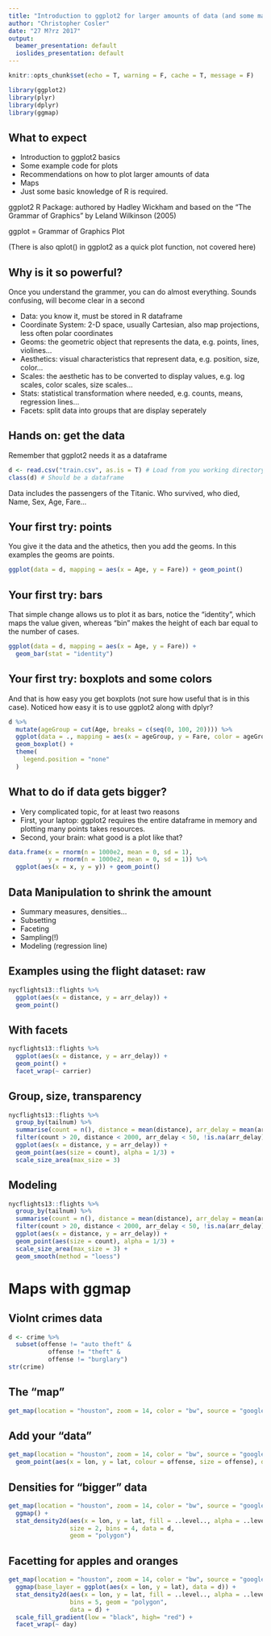 ```yaml
---
title: "Introduction to ggplot2 for larger amounts of data (and some maps)"
author: "Christopher Cosler"
date: "27 M?rz 2017"
output:
  beamer_presentation: default
  ioslides_presentation: default
---
```


```r
knitr::opts_chunk$set(echo = T, warning = F, cache = T, message = F)
```

```r
library(ggplot2)
library(plyr)
library(dplyr)
library(ggmap)
```

## What to expect

- Introduction to ggplot2 basics
- Some example code for plots
- Recommendations on how to plot larger amounts of data
- Maps
- Just some basic knowledge of R is required.



ggplot2 R Package: authored by Hadley Wickham and based on the "The Grammar of Graphics" by Leland Wilkinson (2005)

ggplot = Grammar of Graphics Plot

(There is also qplot() in ggplot2 as a quick plot function, not covered here)

## Why is it so powerful?

Once you understand the grammer, you can do almost everything. Sounds confusing, will become clear in a second

- Data: you know it, must be stored in R dataframe
- Coordinate System: 2-D space, usually Cartesian, also map projections, less often polar coordinates
- Geoms: the geometric object that represents the data, e.g. points, lines, violines...
- Aesthetics: visual characteristics that represent data, e.g. position, size, color...
- Scales: the aesthetic has to be converted to display values, e.g. log scales, color scales, size scales...
- Stats: statistical transformation where needed, e.g. counts, means, regression lines...
- Facets: split data into groups that are display seperately

## Hands on: get the data

Remember that ggplot2 needs it as a dataframe
```r
d <- read.csv("train.csv", as.is = T) # Load from you working directory and store in d
class(d) # Should be a dataframe
```

Data includes the passengers of the Titanic. Who survived, who died, Name, Sex, Age, Fare...

## Your first try: points

You give it the data and the athetics, then you add the geoms. In this examples the geoms are points.
```r
ggplot(data = d, mapping = aes(x = Age, y = Fare)) + geom_point()
```

## Your first try: bars

That simple change allows us to plot it as bars, notice the "identity", which maps the value given, whereas "bin" makes the height of each bar equal to the number of cases.

```r
ggplot(data = d, mapping = aes(x = Age, y = Fare)) + 
  geom_bar(stat = "identity")
```

## Your first try: boxplots and some colors

And that is how easy you get boxplots (not sure how useful that is in this case). Noticed how easy it is to use ggplot2 along with dplyr?

```r
d %>% 
  mutate(ageGroup = cut(Age, breaks = c(seq(0, 100, 20)))) %>% 
  ggplot(data = ., mapping = aes(x = ageGroup, y = Fare, color = ageGroup)) + 
  geom_boxplot() +
  theme(
    legend.position = "none"
  )
```

## What to do if data gets bigger?

- Very complicated topic, for at least two reasons
- First, your laptop: ggplot2 requires the entire dataframe in memory and plotting many points takes resources.
- Second, your brain: what good is a plot like that?

```r
data.frame(x = rnorm(n = 1000e2, mean = 0, sd = 1),
           y = rnorm(n = 1000e2, mean = 0, sd = 1)) %>% 
  ggplot(aes(x = x, y = y)) + geom_point()
```

## Data Manipulation to shrink the amount

- Summary measures, densities...
- Subsetting
- Faceting
- Sampling(!)
- Modeling (regression line)

## Examples using the flight dataset: raw

```r
nycflights13::flights %>% 
  ggplot(aes(x = distance, y = arr_delay)) + 
  geom_point()
```

## With facets

```r
nycflights13::flights %>% 
  ggplot(aes(x = distance, y = arr_delay)) + 
  geom_point() +
  facet_wrap(~ carrier)
```

## Group, size, transparency

```r
nycflights13::flights %>% 
  group_by(tailnum) %>%
  summarise(count = n(), distance = mean(distance), arr_delay = mean(arr_delay)) %>%
  filter(count > 20, distance < 2000, arr_delay < 50, !is.na(arr_delay)) %>%
  ggplot(aes(x = distance, y = arr_delay)) +
  geom_point(aes(size = count), alpha = 1/3) + 
  scale_size_area(max_size = 3)
```

## Modeling

```r
nycflights13::flights %>% 
  group_by(tailnum) %>%
  summarise(count = n(), distance = mean(distance), arr_delay = mean(arr_delay)) %>%
  filter(count > 20, distance < 2000, arr_delay < 50, !is.na(arr_delay)) %>%
  ggplot(aes(x = distance, y = arr_delay)) +
  geom_point(aes(size = count), alpha = 1/3) + 
  scale_size_area(max_size = 3) +
  geom_smooth(method = "loess")
```


# Maps with ggmap

## Violnt crimes data
```r
d <- crime %>% 
  subset(offense != "auto theft" & 
           offense != "theft" & 
           offense != "burglary")
str(crime)
```

## The "map"
```r
get_map(location = "houston", zoom = 14, color = "bw", source = "google") %>% ggmap()
```

## Add your "data"
```r
get_map(location = "houston", zoom = 14, color = "bw", source = "google") %>% ggmap(legend = "topleft") +
  geom_point(aes(x = lon, y = lat, colour = offense, size = offense), data = d)
```

## Densities for "bigger" data
```r
get_map(location = "houston", zoom = 14, color = "bw", source = "google") %>% 
  ggmap() + 
  stat_density2d(aes(x = lon, y = lat, fill = ..level.., alpha = ..level..), 
                 size = 2, bins = 4, data = d,
                 geom = "polygon")


```

## Facetting for apples and oranges
```r
get_map(location = "houston", zoom = 14, color = "bw", source = "google") %>% 
  ggmap(base_layer = ggplot(aes(x = lon, y = lat), data = d)) + 
  stat_density2d(aes(x = lon, y = lat, fill = ..level.., alpha = ..level..),
                 bins = 5, geom = "polygon",
                 data = d) + 
  scale_fill_gradient(low = "black", high= "red") +
  facet_wrap(~ day)
```




